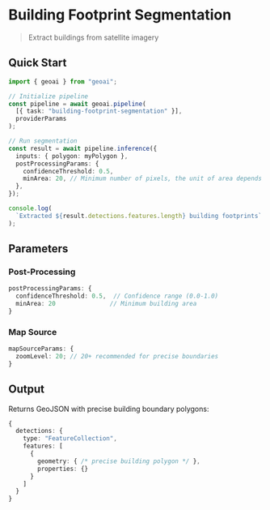 
# Building Footprint Segmentation

> Extract buildings from satellite imagery

<VideoEmbed
  src="https://geobase-docs.s3.amazonaws.com/geobase-ai-assets/building-footprint-segmentation.mp4"
  title="Building Footprint Segmentation Demo"
/>

## Quick Start

```typescript
import { geoai } from "geoai";

// Initialize pipeline
const pipeline = await geoai.pipeline(
  [{ task: "building-footprint-segmentation" }],
  providerParams
);

// Run segmentation
const result = await pipeline.inference({
  inputs: { polygon: myPolygon },
  postProcessingParams: {
    confidenceThreshold: 0.5,
    minArea: 20, // Minimum number of pixels, the unit of area depends on the zoom level.
  },
});

console.log(
  `Extracted ${result.detections.features.length} building footprints`
);
```

## Parameters

### Post-Processing

```typescript
postProcessingParams: {
  confidenceThreshold: 0.5,  // Confidence range (0.0-1.0)
  minArea: 20               // Minimum building area
}
```

### Map Source

```typescript
mapSourceParams: {
  zoomLevel: 20; // 20+ recommended for precise boundaries
}
```

## Output

Returns GeoJSON with precise building boundary polygons:

```typescript
{
  detections: {
    type: "FeatureCollection",
    features: [
      {
        geometry: { /* precise building polygon */ },
        properties: {}
      }
    ]
  }
}
```
